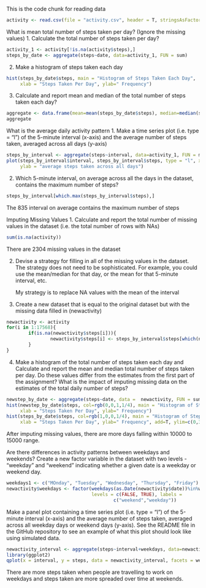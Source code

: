 This is the code chunk for reading data
```r
activity <- read.csv(file = "activity.csv", header = T, stringsAsFactors = F)
```

What is mean total number of steps taken per day? (Ignore the missing values)
1. Calculate the total number of steps taken per day?

```r
activity_1 <- activity[!is.na(activity$steps),]
steps_by_date <- aggregate(steps~date, data=activity_1, FUN = sum)
```

2. Make a histogram of steps taken each day

```r
hist(steps_by_date$steps, main = "Histogram of Steps Taken Each Day", 
     xlab = "Steps Taken Per Day", ylab=" Frequency")
```


3. Calculate and report mean and median of the total number of steps taken each day?

```r
aggregate <- data.frame(mean=mean(steps_by_date$steps), median=median(steps_by_date$steps))
aggregate
```

  What is the average daily activity pattern
1. Make a time series plot (i.e. type = "l") of the 5-minute interval (x-axis) 
   and the average number of steps taken, averaged across all days (y-axis)
```r
steps_by_interval <- aggregate(steps~interval, data=activity_1, FUN = mean)
plot(steps_by_interval$interval, steps_by_interval$steps, type = "l", xlab="5 minutes interval",
     ylab = "average steps taken across all days")
```

2. Which 5-minute interval, on average across all the days in the dataset, 
   contains the maximum number of steps?
   
```r
steps_by_interval[which.max(steps_by_interval$steps),]
```
The 835 interval on average contains the maximum number of steps


Imputing Missing Values
1. Calculate and report the total number of missing values in the dataset 
(i.e. the total number of rows with NAs)
```r
sum(is.na(activity))
```
There are 2304 missing values in the dataset


2. Devise a strategy for filling in all of the missing values in the dataset. 
   The strategy does not need to be sophisticated. For example, you could use 
   the mean/median for that day, or the mean for that 5-minute interval, etc.
   
   My strategy is to replace NA values with the mean of the interval
   
3. Create a new dataset that is equal to the original dataset but with the missing
   data filled in (newactivity)
   
```r
newactivity <- activity
for(i in 1:17568){
        if(is.na(newactivity$steps[i])){
                newactivity$steps[i] <- steps_by_interval$steps[which(newactivity$interval[i]==steps_by_interval$interval)]
        }
}
```
4. Make a histogram of the total number of steps taken each day and Calculate 
   and report the mean and median total number of steps taken per day. 
   Do these values differ from the estimates from the first part of the
   assignment? What is the impact of imputing missing data on the estimates of 
   the total daily number of steps?
   
```r
newstep_by_date <- aggregate(steps~date, data =  newactivity, FUN = sum)
hist(newstep_by_date$steps, col=rgb(0,0,1,1/4), main = "Histogram of Steps Taken Each Day", 
     xlab = "Steps Taken Per Day", ylab=" Frequency")
hist(steps_by_date$steps, col=rgb(1,0,0,1/4), main = "Histogram of Steps Taken Each Day", 
     xlab = "Steps Taken Per Day", ylab=" Frequency", add=T, ylim=c(0,35))
```

After imputing missing values, there are more days falling within 10000 to 15000 range.

Are there differences in activity patterns between weekdays and weekends?
Create a new factor variable in the dataset with two levels - "weekday" and "weekend" indicating whether a given date is a weekday or weekend day.

```r
weekdays1 <- c("MOnday", "Tuesday", "Wednesday", "Thursday", "Friday")
newactivity$weekdays <- factor(weekdays(as.Date(newactivity$date))%in%weekdays1, 
                               levels = c(FALSE, TRUE), labels =         
                                       c("weekend","weekday"))
```
Make a panel plot containing a time series plot (i.e. type = "l") of the 5-minute interval (x-axis) and the average number of steps taken, averaged across all weekday days or weekend days (y-axis). See the README file in the GitHub repository to see an example of what this plot should look like using simulated data.
```r
newactivity_interval <- aggregate(steps~interval+weekdays, data=newactivity, FUN = mean)
library(ggplot2)
qplot(x = interval, y = steps, data = newactivity_interval, facets = weekdays~., geom=c("line"))
```

There are more steps taken when people are travelling to work on weekdays and steps taken are more spreaded over time at weekends.
